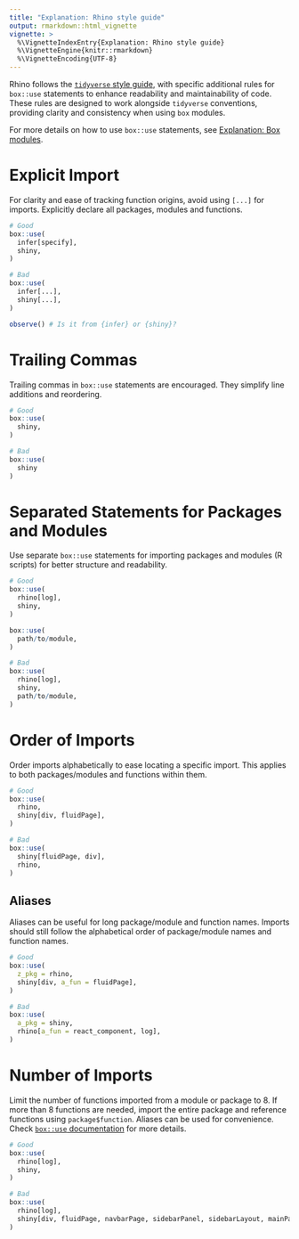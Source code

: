 ```yaml
---
title: "Explanation: Rhino style guide"
output: rmarkdown::html_vignette
vignette: >
  %\VignetteIndexEntry{Explanation: Rhino style guide}
  %\VignetteEngine{knitr::rmarkdown}
  %\VignetteEncoding{UTF-8}
---
```


Rhino follows the [`tidyverse` style guide](https://style.tidyverse.org/),
with specific additional rules for `box::use` statements to enhance readability and maintainability of code.
These rules are designed to work alongside `tidyverse` conventions, providing clarity and consistency when using `box` modules.

For more details on how to use `box::use` statements, see [Explanation: Box modules](https://appsilon.github.io/rhino/articles/explanation/box-modules.html).

# Explicit Import

For clarity and ease of tracking function origins, avoid using `[...]` for imports. Explicitly declare all packages, modules and functions.

```r
# Good
box::use(
  infer[specify],
  shiny,
)

# Bad
box::use(
  infer[...],
  shiny[...],
)

observe() # Is it from {infer} or {shiny}?
```

# Trailing Commas

Trailing commas in `box::use` statements are encouraged. They simplify line additions and reordering.

```r
# Good
box::use(
  shiny,
)

# Bad
box::use(
  shiny
)
```

# Separated Statements for Packages and Modules

Use separate `box::use` statements for importing packages and modules (R scripts) for better structure and readability.

```r
# Good
box::use(
  rhino[log],
  shiny,
)

box::use(
  path/to/module,
)

# Bad
box::use(
  rhino[log],
  shiny,
  path/to/module,
)
```

# Order of Imports

Order imports alphabetically to ease locating a specific import. This applies to both packages/modules and functions within them.

```r
# Good
box::use(
  rhino,
  shiny[div, fluidPage],
)

# Bad
box::use(
  shiny[fluidPage, div],
  rhino,
)
```

## Aliases

Aliases can be useful for long package/module and function names. Imports should still follow the alphabetical order of package/module names and function names.

```r
# Good
box::use(
  z_pkg = rhino,
  shiny[div, a_fun = fluidPage],
)

# Bad
box::use(
  a_pkg = shiny,
  rhino[a_fun = react_component, log],
)
```

# Number of Imports

Limit the number of functions imported from a module or package to 8.
If more than 8 functions are needed, import the entire package and reference functions using `package$function`.
Aliases can be used for convenience. Check [`box::use` documentation](https://klmr.me/box/reference/use.html) for more details.

```r
# Good
box::use(
  rhino[log],
  shiny,
)

# Bad
box::use(
  rhino[log],
  shiny[div, fluidPage, navbarPage, sidebarPanel, sidebarLayout, mainPanel, tabPanel, tabsetPanel, titlePanel],
)
```
